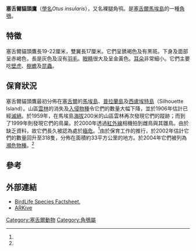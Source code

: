 {{Speciesbox
| name = 塞舌爾貓頭鷹
| status = EN
| status_system = IUCN3.1
| status_ref = <ref name=iucn>{{IUCN2010|assessors=BirdLife International|year=2008|title=Otus insularis|id=143189|version=2010.4|downloaded=2010-11-04}}</ref>
| image = GymnoscopsInsularisKeulemans.jpg
| genus = Otus
| species = insularis
| authority = ([[Henry_Baker_Tristram|Tristram]], 1880)
}}
'''塞舌爾貓頭鷹'''（[[學名|學名]]''Otus insularis''），又名裸腿角鸮。是[[塞舌爾|塞舌爾]][[馬埃島|馬埃島]]的一種[[角鴞|角鴞]]。

==特徵==
塞舌爾貓頭鷹長19-22厘米，雙翼長17厘米。它們呈銹褐色及有黑斑。下身及面部呈赤褐色，長是灰色及沒有[[羽毛|羽毛]]。[[眼睛|眼睛]]很大及呈金黃色。[[耳朵|耳朵]]非常細小。它們主要吃[[壁虎|壁虎]]、[[樹蟾|樹蟾]]及[[昆蟲|昆蟲]]。

==保育狀況==
塞舌爾貓頭鷹最初分佈在[[塞舌爾|塞舌爾]]的[[馬埃島|馬埃島]]、[[普拉蘭島|普拉蘭島]]及[[西盧埃特島|西盧埃特島]]（Silhouette Island）。山區[[雲林|雲林]]的消失及[[入侵物種|入侵物種]]令它們的數量大幅下降，並於1906年估計已經[[滅絕|滅絕]]。於1959年，在馬埃島[[海拔|海拔]]200米的山區雲林再次發現它們的蹤跡；而到了1999年則發現它們的鳥巢。於2000年透過[[紅外線|紅外線]]相機拍到雌鳥與其雛鳥。由於缺乏資料，故它們長久被認為處於[[極危|極危]]。<ref name=iucn/>由於保育工作的推行，於2002年估計它們的數量回升至318隻，分佈在面積約33平方公里的地方。於2004年它們被列為[[瀕危物種|瀕危物種]]。<ref name=iucn/>

==參考==
{{reflist}}

==外部連結==
* [http://www.birdlife.org/datazone/species/index.html?action=SpcHTMDetails.asp&sid=2180&m=0 BirdLife Species Factsheet.] {{Wayback|url=http://www.birdlife.org/datazone/species/index.html?action=SpcHTMDetails.asp&sid=2180&m=0 |date=20090103081006 }}
* [https://web.archive.org/web/20081015190430/http://www.arkive.org/species/GES/birds/Otus_insularis/more_info.html ARKive]
{{Taxonbar|from=Q258271}}

[[Category:塞舌爾動物|Category:塞舌爾動物]]
[[Category:角鴞屬|Category:角鴞屬]]